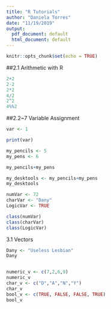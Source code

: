 ---
title: "R Tutorials"
author: "Daniela Torres"
date: "11/19/2019"
output:
  pdf_document: default
  html_document: default
---

```{r setup, include=FALSE}
knitr::opts_chunk$set(echo = TRUE)
```
##2.1 Arithmetic with R
```{R}
2+2
2-2
2*2
4/2
2^2
4%%2
```
##2.2~7 Variable Assignment
```{R}
var <- 1

print(var)

my_pencils <- 5
my_pens <- 6

my_pencils+my_pens

my_desktools <- my_pencils+my_pens
my_desktools

numVar <- 72
charVar <- "Dany"
LogicVar <- TRUE

class(numVar)
class(charVar)
class(LogicVar)
```
3.1 Vectors
```{r}
Dany <- "Useless Lesbian"
Dany


numeric_v <- c(7,2,6,9)
numeric_v
char_v <- c("D","A","N","Y")
char_v
bool_v <- c(TRUE, FALSE, FALSE, TRUE)
bool_v


```
